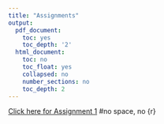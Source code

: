 ```yaml
---
title: "Assignments"
output:
  pdf_document:
    toc: yes
    toc_depth: '2'
  html_document:
    toc: no
    toc_float: yes
    collapsed: no
    number_sections: no
    toc_depth: 2
---
```



[Click here for Assignment 1](somePages/Assignment-1.html) #no space, no {r}
